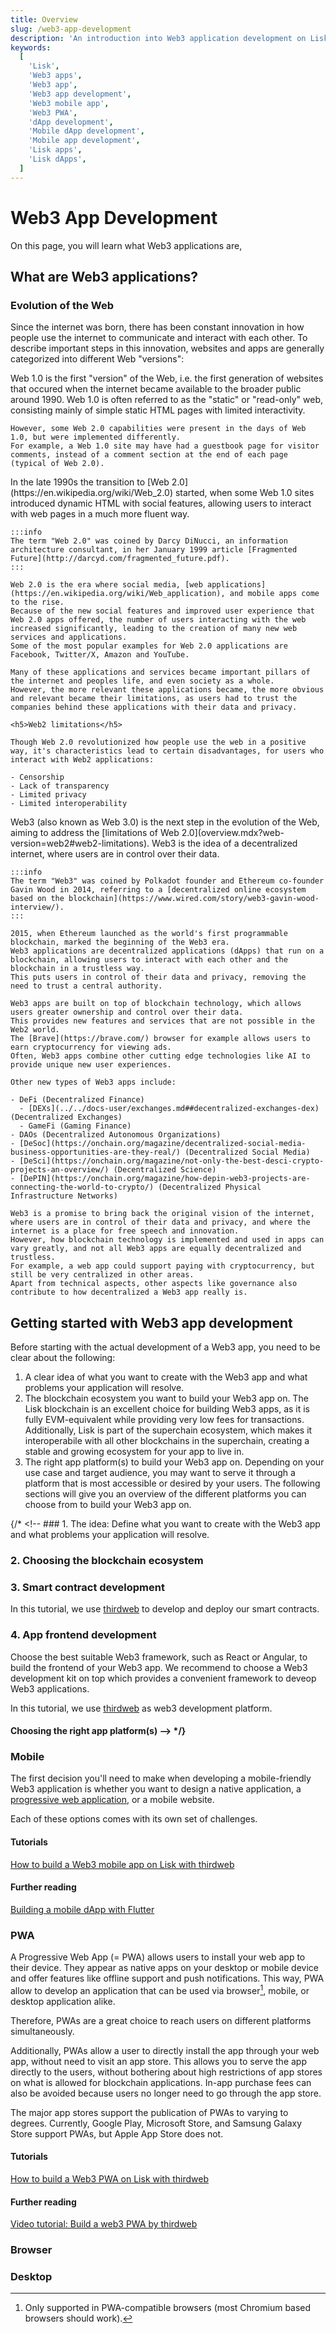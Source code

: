 ```yaml
---
title: Overview
slug: /web3-app-development
description: 'An introduction into Web3 application development on Lisk.'
keywords:
  [
    'Lisk',
    'Web3 apps',
    'Web3 app',
    'Web3 app development',
    'Web3 mobile app',
    'Web3 PWA',
    'dApp development',
    'Mobile dApp development',
    'Mobile app development',
    'Lisk apps',
    'Lisk dApps',
  ]
---
```


# Web3 App Development

On this page, you will learn what Web3 applications are, 

## What are Web3 applications?

### Evolution of the Web
Since the internet was born, there has been constant innovation in how people use the internet to communicate and interact with each other.
To describe important steps in this innovation, websites and apps are generally categorized into different Web "versions":

<Tabs queryString="web-version">
  <TabItem value="web1" label="Web 1.0">
    Web 1.0 is the first "version" of the Web, i.e. the first generation of websites that occured when the internet became available to the broader public around 1990.
    Web 1.0 is often referred to as the "static" or "read-only" web, consisting mainly of simple static HTML pages with limited interactivity.

    However, some Web 2.0 capabilities were present in the days of Web 1.0, but were implemented differently.
    For example, a Web 1.0 site may have had a guestbook page for visitor comments, instead of a comment section at the end of each page (typical of Web 2.0). 

  </TabItem>
  <TabItem value="web2" label="Web 2.0">
    In the late 1990s the transition to [Web 2.0](https://en.wikipedia.org/wiki/Web_2.0) started, when some Web 1.0 sites introduced dynamic HTML with social features, allowing users to interact with web pages in a much more fluent way. 

    :::info
    The term "Web 2.0" was coined by Darcy DiNucci, an information architecture consultant, in her January 1999 article [Fragmented Future](http://darcyd.com/fragmented_future.pdf).
    :::

    Web 2.0 is the era where social media, [web applications](https://en.wikipedia.org/wiki/Web_application), and mobile apps come to the rise.
    Because of the new social features and improved user experience that Web 2.0 apps offered, the number of users interacting with the web increased significantly, leading to the creation of many new web services and applications.
    Some of the most popular examples for Web 2.0 applications are Facebook, Twitter/X, Amazon and YouTube.

    Many of these applications and services became important pillars of the internet and peoples life, and even society as a whole.
    However, the more relevant these applications became, the more obvious and relevant became their limitations, as users had to trust the companies behind these applications with their data and privacy.

    <h5>Web2 limitations</h5>

    Though Web 2.0 revolutionized how people use the web in a positive way, it's characteristics lead to certain disadvantages, for users who interact with Web2 applications:

    - Censorship
    - Lack of transparency
    - Limited privacy  
    - Limited interoperability
  </TabItem>
  <TabItem value="web3" label="Web3" default>
    Web3 (also known as Web 3.0) is the next step in the evolution of the Web, aiming to address the [limitations of Web 2.0](overview.mdx?web-version=web2#web2-limitations).
    Web3 is the idea of a decentralized internet, where users are in control over their data.

    :::info
    The term "Web3" was coined by Polkadot founder and Ethereum co-founder Gavin Wood in 2014, referring to a [decentralized online ecosystem based on the blockchain](https://www.wired.com/story/web3-gavin-wood-interview/).
    :::

    2015, when Ethereum launched as the world's first programmable blockchain, marked the beginning of the Web3 era.
    Web3 applications are decentralized applications (dApps) that run on a blockchain, allowing users to interact with each other and the blockchain in a trustless way.
    This puts users in control of their data and privacy, removing the need to trust a central authority.

    Web3 apps are built on top of blockchain technology, which allows users greater ownership and control over their data.
    This provides new features and services that are not possible in the Web2 world.
    The [Brave](https://brave.com/) browser for example allows users to earn cryptocurrency for viewing ads.
    Often, Web3 apps combine other cutting edge technologies like AI to provide unique new user experiences.

    Other new types of Web3 apps include:
    
    - DeFi (Decentralized Finance)
      - [DEXs](../../docs-user/exchanges.md##decentralized-exchanges-dex) (Decentralized Exchanges)
      - GameFi (Gaming Finance)
    - DAOs (Decentralized Autonomous Organizations)
    - [DeSoc](https://onchain.org/magazine/decentralized-social-media-business-opportunities-are-they-real/) (Decentralized Social Media)
    - [DeSci](https://onchain.org/magazine/not-only-the-best-desci-crypto-projects-an-overview/) (Decentralized Science)
    - [DePIN](https://onchain.org/magazine/how-depin-web3-projects-are-connecting-the-world-to-crypto/) (Decentralized Physical Infrastructure Networks)
  
    Web3 is a promise to bring back the original vision of the internet, where users are in control of their data and privacy, and where the internet is a place for free speech and innovation.
    However, how blockchain technology is implemented and used in apps can vary greatly, and not all Web3 apps are equally decentralized and trustless.
    For example, a web app could support paying with cryptocurrency, but still be very centralized in other areas.    
    Apart from technical aspects, other aspects like governance also contribute to how decentralized a Web3 app really is.
  </TabItem>
</Tabs>

## Getting started with Web3 app development

Before starting with the actual development of a Web3 app, you need to be clear about the following:

1. A clear idea of what you want to create with the Web3 app and what problems your application will resolve.
2. The blockchain ecosystem you want to build your Web3 app on.
The Lisk blockchain is an excellent choice for building Web3 apps, as it is fully EVM-equivalent while providing very low fees for transactions.
Additionally, Lisk is part of the superchain ecosystem, which makes it interoperabile with all other blockchains in the superchain, creating a stable and growing ecosystem for your app to live in.
3. The right app platform(s) to build your Web3 app on.
Depending on your use case and target audience, you may want to serve it through a platform that is most accessible or desired by your users.
The following sections will give you an overview of the different platforms you can choose from to build your Web3 app on.

{/* <!-- ### 1. The idea:
Define what you want to create with the Web3 app and what problems your application will resolve.
### 2. Choosing the blockchain ecosystem
### 3. Smart contract development
In this tutorial, we use [thirdweb](https://thirdweb.com/) to develop and deploy our smart contracts.
### 4. App frontend development
Choose the best suitable Web3 framework, such as React or Angular, to build the frontend of your Web3 app.
We recommend to choose a Web3 development kit on top which provides a convenient framework to deveop Web3 applications.

In this tutorial, we use [thirdweb](https://thirdweb.com/) as web3 development platform.

#### Choosing the right app platform(s) --> */}

### Mobile
The first decision you'll need to make when developing a mobile-friendly Web3 application is whether you want to design a native application, a [progressive web application](#pwa), or a mobile website.

Each of these options comes with its own set of challenges. 

#### Tutorials

[How to build a Web3 mobile app on Lisk with thirdweb](./build-a-web3-mobile-app.md)

#### Further reading
[Building a mobile dApp with Flutter](https://medium.com/dash-community/building-a-mobile-dapp-with-flutter-be945c80315a)

### PWA
A Progressive Web App (= PWA) allows users to install your web app to their device.
They appear as native apps on your desktop or mobile device and offer features like offline support and push notifications.
This way, PWA allow to develop an application that can be used via browser[^1], mobile, or desktop application alike.

Therefore, PWAs are a great choice to reach users on different platforms simultaneously.

Additionally, PWAs allow a user to directly install the app through your web app, without need to visit an app store.
This allows you to serve the app directly to the users, without bothering about high restrictions of app stores on what is allowed for blockchain applications.
In-app purchase fees can also be avoided because users no longer need to go through the app store.

The major app stores support the publication of PWAs to varying to degrees.
Currently, Google Play, Microsoft Store, and Samsung Galaxy Store support PWAs, but Apple App Store does not.

[^1]: Only supported in PWA-compatible browsers (most Chromium based browsers should work).

#### Tutorials

[How to build a Web3 PWA on Lisk with thirdweb](./build-a-web3-pwa.md)

#### Further reading
[Video tutorial: Build a web3 PWA by thirdweb](https://www.youtube.com/watch?v=VU8i-dn2_GE)

### Browser

### Desktop


